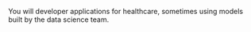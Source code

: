 You will developer applications for healthcare, sometimes using models built by the data science team.